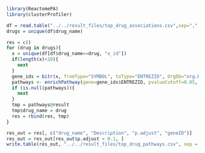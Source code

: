 ```r
library(ReactomePA)
library(clusterProfiler)
```

```r
df = read.table("../../result_files/top_drug_associations.csv",sep=",",stringsAsFactors = F, header = T)
drugs = unique(df$drug_name)

res = c()
for (drug in drugs){
  x = unique(df[df$drug_name==drug, "x_id"])
  if(length(x)<10){
    next
  }
  gene_ids = bitr(x, fromType="SYMBOL", toType="ENTREZID", OrgDb="org.Hs.eg.db")
  pathways <- enrichPathway(gene=gene_ids$ENTREZID, pvalueCutoff=0.05, readable=T, qvalueCutoff = 0.1)
  if (is.null(pathways)){
    next
  }
  tmp = pathways@result
  tmp$drug_name = drug
  res = rbind(res, tmp)
}

res_out = res[, c("drug_name", "Description", "p.adjust", "geneID")]
res_out = res_out[res_out$p.adjust < 0.1, ]
write.table(res_out, "../../result_files/top_drug_pathways.csv", sep = ",", quote = F, row.names = F)
```

